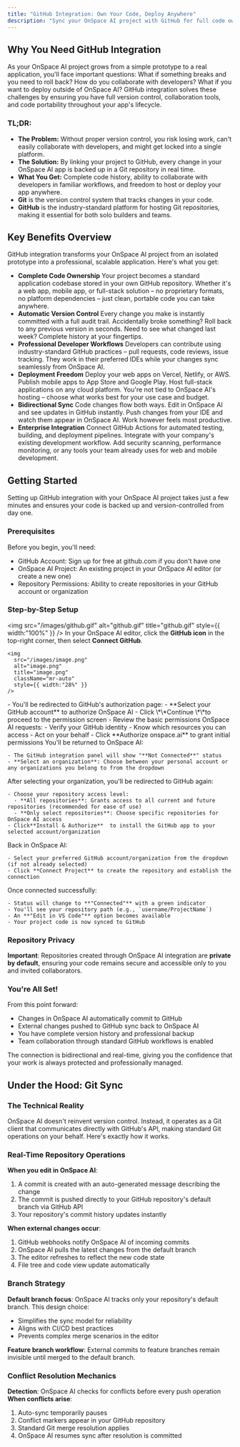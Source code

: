 ```yaml
---
title: "GitHub Integration: Own Your Code, Deploy Anywhere"
description: "Sync your OnSpace AI project with GitHub for full code ownership, version control, and deployment flexibility. Never get locked into a single platform - your code, your choice."
---
```


## Why You Need GitHub Integration

As your OnSpace AI project grows from a simple prototype to a real application, you'll face important questions: What if something breaks and you need to roll back? How do you collaborate with developers? What if you want to deploy outside of OnSpace AI? GitHub integration solves these challenges by ensuring you have full version control, collaboration tools, and code portability throughout your app's lifecycle.

### TL;DR:

- **The Problem:** Without proper version control, you risk losing work, can't easily collaborate with developers, and might get locked into a single platform.
- **The Solution:** By linking your project to GitHub, every change in your OnSpace AI app is backed up in a Git repository in real time.
- **What You Get:** Complete code history, ability to collaborate with developers in familiar workflows, and freedom to host or deploy your app anywhere.
- **Git** is the version control system that tracks changes in your code.
- **GitHub** is the industry-standard platform for hosting Git repositories, making it essential for both solo builders and teams.

## Key Benefits Overview

GitHub integration transforms your OnSpace AI project from an isolated prototype into a professional, scalable application. Here's what you get:

- **Complete Code Ownership**
  Your project becomes a standard application codebase stored in your own GitHub repository. Whether it's a web app, mobile app, or full-stack solution – no proprietary formats, no platform dependencies – just clean, portable code you can take anywhere.
- **Automatic Version Control**
  Every change you make is instantly committed with a full audit trail. Accidentally broke something? Roll back to any previous version in seconds. Need to see what changed last week? Complete history at your fingertips.
- **Professional Developer Workflows**
  Developers can contribute using industry-standard GitHub practices – pull requests, code reviews, issue tracking. They work in their preferred IDEs while your changes sync seamlessly from OnSpace AI.
- **Deployment Freedom**
  Deploy your web apps on Vercel, Netlify, or AWS. Publish mobile apps to App Store and Google Play. Host full-stack applications on any cloud platform. You're not tied to OnSpace AI's hosting – choose what works best for your use case and budget.
- **Bidirectional Sync**
  Code changes flow both ways. Edit in OnSpace AI and see updates in GitHub instantly. Push changes from your IDE and watch them appear in OnSpace AI. Work however feels most productive.
- **Enterprise Integration**
  Connect GitHub Actions for automated testing, building, and deployment pipelines. Integrate with your company's existing development workflow. Add security scanning, performance monitoring, or any tools your team already uses for web and mobile development.

## Getting Started

Setting up GitHub integration with your OnSpace AI project takes just a few minutes and ensures your code is backed up and version-controlled from day one.

### Prerequisites

Before you begin, you'll need:

- GitHub Account: Sign up for free at github.com if you don't have one
- OnSpace AI Project: An existing project in your OnSpace AI editor (or create a new one)
- Repository Permissions: Ability to create repositories in your GitHub account or organization

### Step-by-Step Setup
<img
  src="/images/github.gif"
  alt="github.gif"
  title="github.gif"
  style={{ width:"100%" }}
/>
<Steps>
  <Step title="Start GitHub Connection">
    In your OnSpace AI editor, click the **GitHub icon** in the top-right corner, then select **Connect GitHub**.

    <img
      src="/images/image.png"
      alt="image.png"
      title="image.png"
      className="mr-auto"
      style={{ width:"28%" }}
    />
  </Step>
  <Step title="Initial Authorization">
    - You'll be redirected to GitHub's authorization page:
    - **Select your GitHub account** to authorize OnSpace AI
    - Click \*\*Continue \*\*to proceed to the permission screen
    - Review the basic permissions OnSpace AI requests:
      - Verify your GitHub identity
      - Know which resources you can access
      - Act on your behalf
    - Click **Authorize onspace.ai** to grant initial permissions
  </Step>
  <Step title="Select Organization">
    You'll be returned to OnSpace AI:

    - The GitHub integration panel will show "**Not Connected**" status
    - **Select an organization**: Choose between your personal account or any organizations you belong to from the dropdown
  </Step>
  <Step title="Install GitHub App">
    After selecting your organization, you'll be redirected to GitHub again:

    - Choose your repository access level:
      - **All repositories**: Grants access to all current and future repositories (recommended for ease of use)
      - **Only select repositories**: Choose specific repositories for OnSpace AI access
    - Click**Install & Authorize**  to install the GitHub app to your selected account/organization
  </Step>
  <Step title="Connect Your Project">
    Back in OnSpace AI:

    - Select your preferred GitHub account/organization from the dropdown (if not already selected)
    - Click **Connect Project** to create the repository and establish the connection
  </Step>
  <Step title="Verify Connection">
    Once connected successfully:

    - Status will change to **"Connected"** with a green indicator
    - You'll see your repository path (e.g., `username/ProjectName`)
    - An **"Edit in VS Code"** option becomes available
    - Your project code is now synced to GitHub
  </Step>
</Steps>

### Repository Privacy

**Important**: Repositories created through OnSpace AI integration are **private by default**, ensuring your code remains secure and accessible only to you and invited collaborators.

### You're All Set\!

From this point forward:

- Changes in OnSpace AI automatically commit to GitHub
- External changes pushed to GitHub sync back to OnSpace AI
- You have complete version history and professional backup
- Team collaboration through standard GitHub workflows is enabled

The connection is bidirectional and real-time, giving you the confidence that your work is always protected and professionally managed.

## Under the Hood: Git Sync

### The Technical Reality

OnSpace AI doesn't reinvent version control. Instead, it operates as a Git client that communicates directly with GitHub's API, making standard Git operations on your behalf. Here's exactly how it works.

### Real-Time Repository Operations

**When you edit in OnSpace AI**:

1. A commit is created with an auto-generated message describing the change
2. The commit is pushed directly to your GitHub repository's default branch via GitHub API
3. Your repository's commit history updates instantly

**When external changes occur**:

1. GitHub webhooks notify OnSpace AI of incoming commits
2. OnSpace AI pulls the latest changes from the default branch
3. The editor refreshes to reflect the new code state
4. File tree and code view update automatically

### Branch Strategy

**Default branch focus**: OnSpace AI tracks only your repository's default branch. This design choice:

- Simplifies the sync model for reliability
- Aligns with CI/CD best practices
- Prevents complex merge scenarios in the editor

**Feature branch workflow**: External commits to feature branches remain invisible until merged to the default branch.

### Conflict Resolution Mechanics

**Detection**: OnSpace AI checks for conflicts before every push operation **When conflicts arise**:

1. Auto-sync temporarily pauses
2. Conflict markers appear in your GitHub repository
3. Standard Git merge resolution applies
4. OnSpace AI resumes sync after resolution is committed